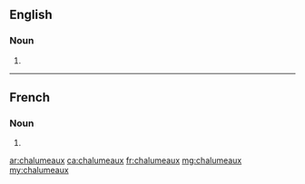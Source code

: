 ==English==

===Noun===
{{head|en|plural}}

# {{plural of|chalumeau|lang=en}}

----

==French==

===Noun===
{{head|fr|plural|g=m}}

# {{plural of|chalumeau|lang=fr}}

[[ar:chalumeaux]]
[[ca:chalumeaux]]
[[fr:chalumeaux]]
[[mg:chalumeaux]]
[[my:chalumeaux]]
